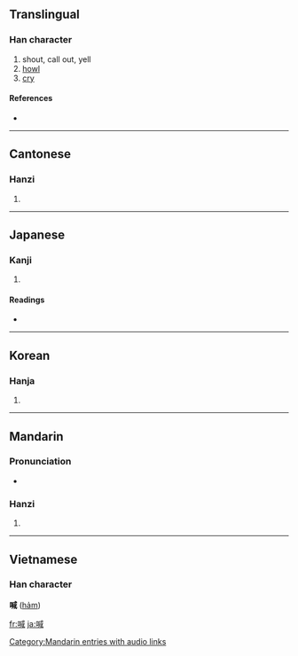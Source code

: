 ==Translingual==

===Han character===
{{Han char|rn=30|rad=口|as=09|sn=12|four=6305<sub>0</sub>|canj=口戈竹口 (RIHR)}}

# shout, call out, yell
# [[howl]]
# [[cry]]

====References====
* {{Han ref|kx=0197.330|dkj=03916|dj=0419.110|hdz=10651.110|uh=558A|ud=21898|bh=B3DB|bd=46043}}

----

==Cantonese==

===Hanzi===
{{yue-hanzi|jyut=|y=haam3}}

# {{defn|Cantonese}}

----

==Japanese==

===Kanji===
{{ja-kanji|grade=|rs=口09}}

# {{defn|Japanese}}

====Readings====
* {{ja-readings|on=[[かん]] (kan)|kun=[[さけぶ]] (sakebu)}}

----

==Korean==

===Hanja===
{{ko-hanja|hangeul=함|rv=ham|mr=ham}}

# {{defn|Korean}}

----

==Mandarin==

===Pronunciation===
*{{audio|zh-hǎn.ogg|audio}}

===Hanzi===
{{cmn-hanzi|pin=[[hǎn]] ([[han3]])|wg=han<sup>3</sup>}}

# {{defn|Mandarin}}

[[Category:Mandarin entries with audio links]]

----

==Vietnamese==
===Han character===
'''喊''' ([[hảm]])

[[fr:喊]]
[[ja:喊]]